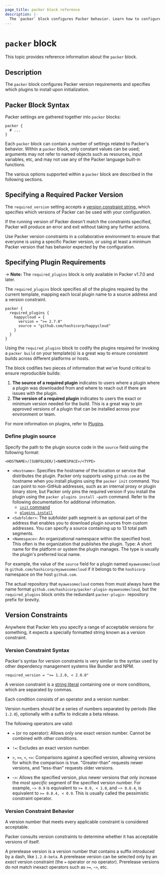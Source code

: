 ```yaml
---
page_title: packer block reference
description: |-
  The `packer` block configures Packer behavior. Learn how to configure the `packer` in Packer templates written in HCL.  
---
```


# `packer` block

This topic provides reference information about the `packer` block. 

## Description

The `packer` block configures Packer version requirements and specifies which plugins to install upon initialization.

## Packer Block Syntax

Packer settings are gathered together into `packer` blocks:

```hcl
packer {
  # ...
}
```

Each `packer` block can contain a number of settings related to Packer's
behavior. Within a `packer` block, only constant values can be used;
arguments may not refer to named objects such as resources, input variables,
etc, and may not use any of the Packer language built-in functions.

The various options supported within a `packer` block are described in the
following sections.

## Specifying a Required Packer Version

The `required_version` setting accepts a [version constraint
string,](#version-constraints) which specifies which versions of Packer
can be used with your configuration.

If the running version of Packer doesn't match the constraints specified,
Packer will produce an error and exit without taking any further actions.

Use Packer version constraints in a collaborative environment to
ensure that everyone is using a specific Packer version, or using at least
a minimum Packer version that has behavior expected by the configuration.

## Specifying Plugin Requirements

-> **Note:** The `required_plugins` block is only available in Packer v1.7.0 and
later.

The `required_plugins` block specifies all of the plugins required by the
current template, mapping each local plugin name to a source address and a
version constraint.

```hcl
packer {
  required_plugins {
    happycloud = {
      version = ">= 2.7.0"
      source = "github.com/hashicorp/happycloud"
    }
  }
}
```

Using the `required_plugins` block to codify the plugins required for invoking a 
`packer build` on your template(s) is a great way to ensure consistent builds across
different platforms or hosts.

The block codifies two pieces of information that we've found critical to ensure reproducible builds:
1. **The source of a required plugin** indicates to users where a plugin where a plugin was downloaded from
and where to reach out if there are issues with the plugin. 
1. **The version of a required plugin** indicates to users the exact or minimum version needed for the build. 
This is a great way to pin approved versions of a plugin that can be installed across your environment or team.

For more information on plugins, refer to [Plugins](/packer/docs/plugins).

### Define plugin source
Specify the path to the plugin source code in the `source` field using the following format:

`<HOSTNAME>/[SUBFOLDER/]<NAMESPACE>/<TYPE>`

- `<Hostname>`: Specifies the hostname of the location or service that distributes the plugin. Packer only supports using `github.com` as the hostname when you install plugins using the `packer init` command. You can point to non-GitHub addresses, such as an internal proxy or plugin binary store, but Packer only pins the required version if you install the plugin using the `packer plugins install –path` command. Refer to the following documentation for additional information.
  - [`init` command](/packer/docs/commands/init)
  - [`plugins install`](/packer/docs/commands/plugins/install)
- `<Subfolder>`: The subfolder path segment is an optional part of the address that enables you to download plugin sources from custom addresses. You can specify a source containing up to 13 total path segments.   
- `<Namespace>`: An organizational namespace within the specified host. This often is the organization that publishes the plugin.
  Type: A short name for the platform or system the plugin manages. The type is usually the plugin's preferred local name.

For example, the value of the `source` field for a plugin named `myawesomecloud` is `github.com/hashicorp/myawesomecloud` if it belongs to the `hashicorp` namespace on the host `github.com`.

The actual repository that `myawesomecloud` comes from must always have the name format `github.com/hashicorp/packer-plugin-myawesomecloud`, but the `required_plugins` block omits the redundant `packer-plugin-` repository prefix for brevity.

## Version Constraints

Anywhere that Packer lets you specify a range of acceptable versions for
something, it expects a specially formatted string known as a version
constraint.

### Version Constraint Syntax

Packer's syntax for version constraints is very similar to the syntax used by
other dependency management systems like Bundler and NPM.

```hcl
required_version = ">= 1.2.0, < 2.0.0"
```

A version constraint is a [string literal](/packer/docs/templates/hcl_templates/expressions#string-literals)
containing one or more conditions, which are separated by commas.

Each condition consists of an operator and a version number.

Version numbers should be a series of numbers separated by periods (like
`1.2.0`), optionally with a suffix to indicate a beta release.

The following operators are valid:

- `=` (or no operator): Allows only one exact version number. Cannot be combined
  with other conditions.

- `!=`: Excludes an exact version number.

- `>`, `>=`, `<`, `<=`: Comparisons against a specified version, allowing
  versions for which the comparison is true. "Greater-than" requests newer
  versions, and "less-than" requests older versions.

- `~>`: Allows the specified version, plus newer versions that only
  increase the _most specific_ segment of the specified version number. For
  example, `~> 0.9` is equivalent to `>= 0.9, < 1.0`, and `~> 0.8.4`, is
  equivalent to `>= 0.8.4, < 0.9`. This is usually called the pessimistic
  constraint operator.

### Version Constraint Behavior

A version number that meets every applicable constraint is considered acceptable.

Packer consults version constraints to determine whether it has acceptable
versions of itself.

A prerelease version is a version number that contains a suffix introduced by
a dash, like `1.2.0-beta`. A prerelease version can be selected only by an
_exact_ version constraint (the `=` operator or no operator). Prerelease
versions do not match inexact operators such as `>=`, `~>`, etc.
